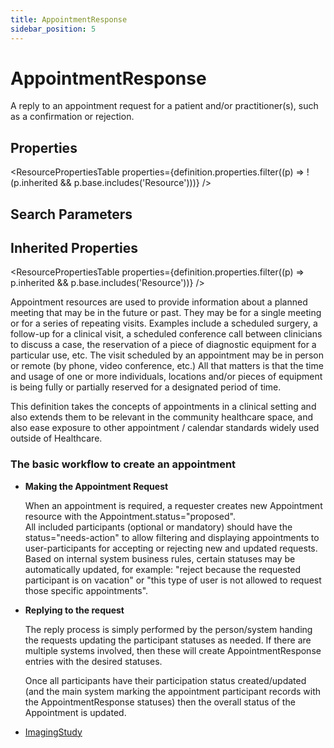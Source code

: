 ```yaml
---
title: AppointmentResponse
sidebar_position: 5
---
```



# AppointmentResponse

A reply to an appointment request for a patient and/or practitioner(s), such as a confirmation or rejection.

<Tabs queryString="section">
  <TabItem value="schema" label="Schema" default>

## Properties

<ResourcePropertiesTable
  properties={definition.properties.filter((p) => !(p.inherited && p.base.includes('Resource')))}
/>

## Search Parameters

<SearchParamsTable searchParams={definition.searchParameters} />

## Inherited Properties

<ResourcePropertiesTable properties={definition.properties.filter((p) => p.inherited && p.base.includes('Resource'))} />

  </TabItem>
  <TabItem value="usage" label="Usage">
<div> <a name="scope"></a> <p>  <Link to="/docs/api/fhir/resources/appointment">Appointment</Link> resources are used to provide information about  a planned meeting that may be in the future or past.  They may be for a single meeting or for a series of repeating visits.  Examples include a scheduled surgery, a follow-up for a clinical visit, a scheduled conference call between clinicians to discuss a case, the reservation of a piece of diagnostic equipment for a particular use, etc.  The visit scheduled by an appointment may be in person or remote (by phone, video conference, etc.)  All that matters is that the time and usage of one or more individuals, locations and/or pieces of equipment is being fully or partially reserved for a designated period of time. </p> <p> This definition takes the concepts of appointments in a clinical setting and also extends them to be relevant in the community healthcare space, and also ease exposure to other appointment / calendar standards widely used outside of Healthcare. </p> <a name="basic-workflow"></a> <h3 class="self-link-parent"> The basic workflow to create an appointment <a href="https://www.hl7.org/fhir/appointmentresponse.html#basic-workflow" title="link to here" class="self-link"></a></h3> <ul> <li> <b>Making the <Link to="/docs/api/fhir/resources/appointment">Appointment</Link> Request</b> <p> When an appointment is required, a requester creates new <Link to="/docs/api/fhir/resources/appointment">Appointment</Link> resource with the <Link to="/docs/api/fhir/resources/appointment">Appointment</Link>.status="proposed".<br/> All included participants (optional or mandatory) should have the status="needs-action" to allow filtering and displaying appointments to user-participants for accepting or rejecting new and updated requests. Based on internal system business rules, certain statuses may be automatically updated, for example: "reject because the requested participant is on vacation" or  "this type of user is not allowed to request those specific appointments". </p> </li> <li> <b>Replying to the request</b> <p> The reply process is simply performed by the person/system handing the requests updating the participant statuses as needed. If there are multiple systems involved, then these will create <Link to="/docs/api/fhir/resources/appointmentresponse">AppointmentResponse</Link> entries with the desired statuses. </p> <p> Once all participants have their participation status created/updated (and the main system marking the appointment participant records with the <Link to="/docs/api/fhir/resources/appointmentresponse">AppointmentResponse</Link> statuses) then the overall status of the <Link to="/docs/api/fhir/resources/appointment">Appointment</Link> is updated. </p> </li> </ul> </div>
  </TabItem>


  <TabItem value="referencedBy" label="Referenced By">
<ul><li><a href="/docs/api/fhir/resources/imagingstudy">ImagingStudy</a></li></ul>
  </TabItem>
</Tabs>
